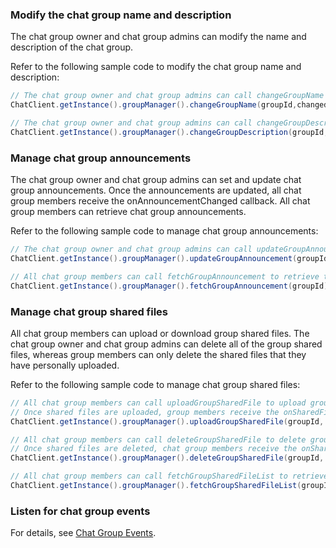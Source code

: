<PlatformWrapper platform="android">

### Modify the chat group name and description

The chat group owner and chat group admins can modify the name and description of the chat group.

Refer to the following sample code to modify the chat group name and description: 

```java
// The chat group owner and chat group admins can call changeGroupName to modify the name of the chat group. The name length can be up to 128 characters.
ChatClient.getInstance().groupManager().changeGroupName(groupId,changedGroupName);

// The chat group owner and chat group admins can call changeGroupDescription to modify the description of the chat group. The description length can be up to 512 characters. 
ChatClient.getInstance().groupManager().changeGroupDescription(groupId,description);
```

### Manage chat group announcements

The chat group owner and chat group admins can set and update chat group announcements. Once the announcements are updated, all chat group members receive the onAnnouncementChanged callback. All chat group members can retrieve chat group announcements.

Refer to the following sample code to manage chat group announcements:

```java
// The chat group owner and chat group admins can call updateGroupAnnouncement to set or update the chat group announcements. The announcement length can be up to 512 characters.
ChatClient.getInstance().groupManager().updateGroupAnnouncement(groupId, announcement);

// All chat group members can call fetchGroupAnnouncement to retrieve the chat group announcements.
ChatClient.getInstance().groupManager().fetchGroupAnnouncement(groupId);
```

### Manage chat group shared files

All chat group members can upload or download group shared files. The chat group owner and chat group admins can delete all of the group shared files, whereas group members can only delete the shared files that they have personally uploaded.

Refer to the following sample code to manage chat group shared files:

```java
// All chat group members can call uploadGroupSharedFile to upload group shared files. The file size can be up to 10 MB.
// Once shared files are uploaded, group members receive the onSharedFileAdded callback.
ChatClient.getInstance().groupManager().uploadGroupSharedFile(groupId, filePath, callBack);

// All chat group members can call deleteGroupSharedFile to delete group shared files.
// Once shared files are deleted, chat group members receive the onSharedFileDeleted callback.
ChatClient.getInstance().groupManager().deleteGroupSharedFile(groupId, fileId);

// All chat group members can call fetchGroupSharedFileList to retrieve the list of shared files in the chat group.
ChatClient.getInstance().groupManager().fetchGroupSharedFileList(groupId, pageNum, pageSize);
```

### Listen for chat group events

For details, see [Chat Group Events](manage-chat-groups#listen-for-chat-group-events).

</PlatformWrapper>